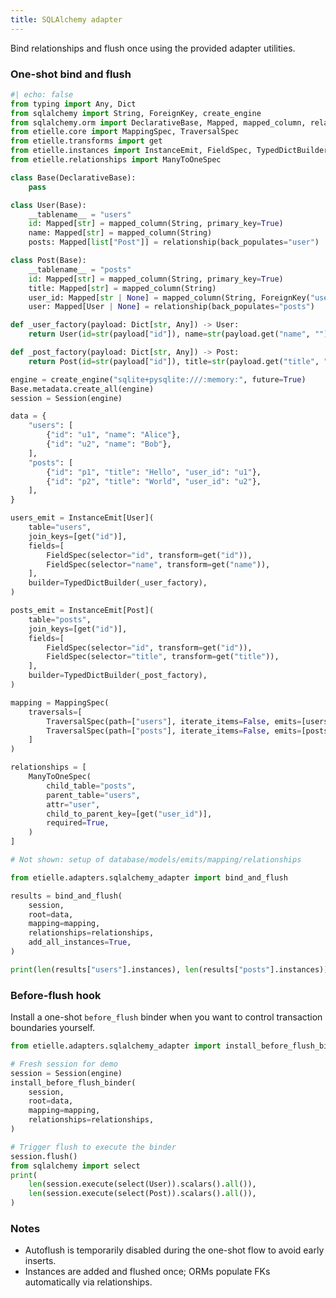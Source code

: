 ```yaml
---
title: SQLAlchemy adapter
---
```


Bind relationships and flush once using the provided adapter utilities.

### One-shot bind and flush

``` python
#| echo: false
from typing import Any, Dict
from sqlalchemy import String, ForeignKey, create_engine
from sqlalchemy.orm import DeclarativeBase, Mapped, mapped_column, relationship, Session
from etielle.core import MappingSpec, TraversalSpec
from etielle.transforms import get
from etielle.instances import InstanceEmit, FieldSpec, TypedDictBuilder
from etielle.relationships import ManyToOneSpec

class Base(DeclarativeBase):
    pass

class User(Base):
    __tablename__ = "users"
    id: Mapped[str] = mapped_column(String, primary_key=True)
    name: Mapped[str] = mapped_column(String)
    posts: Mapped[list["Post"]] = relationship(back_populates="user")

class Post(Base):
    __tablename__ = "posts"
    id: Mapped[str] = mapped_column(String, primary_key=True)
    title: Mapped[str] = mapped_column(String)
    user_id: Mapped[str | None] = mapped_column(String, ForeignKey("users.id"), nullable=True)
    user: Mapped[User | None] = relationship(back_populates="posts")

def _user_factory(payload: Dict[str, Any]) -> User:
    return User(id=str(payload["id"]), name=str(payload.get("name", "")))

def _post_factory(payload: Dict[str, Any]) -> Post:
    return Post(id=str(payload["id"]), title=str(payload.get("title", "")))

engine = create_engine("sqlite+pysqlite:///:memory:", future=True)
Base.metadata.create_all(engine)
session = Session(engine)

data = {
    "users": [
        {"id": "u1", "name": "Alice"},
        {"id": "u2", "name": "Bob"},
    ],
    "posts": [
        {"id": "p1", "title": "Hello", "user_id": "u1"},
        {"id": "p2", "title": "World", "user_id": "u2"},
    ],
}

users_emit = InstanceEmit[User](
    table="users",
    join_keys=[get("id")],
    fields=[
        FieldSpec(selector="id", transform=get("id")),
        FieldSpec(selector="name", transform=get("name")),
    ],
    builder=TypedDictBuilder(_user_factory),
)

posts_emit = InstanceEmit[Post](
    table="posts",
    join_keys=[get("id")],
    fields=[
        FieldSpec(selector="id", transform=get("id")),
        FieldSpec(selector="title", transform=get("title")),
    ],
    builder=TypedDictBuilder(_post_factory),
)

mapping = MappingSpec(
    traversals=[
        TraversalSpec(path=["users"], iterate_items=False, emits=[users_emit]),
        TraversalSpec(path=["posts"], iterate_items=False, emits=[posts_emit]),
    ]
)

relationships = [
    ManyToOneSpec(
        child_table="posts",
        parent_table="users",
        attr="user",
        child_to_parent_key=[get("user_id")],
        required=True,
    )
]
```

``` python
# Not shown: setup of database/models/emits/mapping/relationships

from etielle.adapters.sqlalchemy_adapter import bind_and_flush

results = bind_and_flush(
    session,
    root=data,
    mapping=mapping,
    relationships=relationships,
    add_all_instances=True,
)

print(len(results["users"].instances), len(results["posts"].instances))
```

### Before-flush hook

Install a one-shot `before_flush` binder when you want to control transaction boundaries yourself.

``` python
from etielle.adapters.sqlalchemy_adapter import install_before_flush_binder

# Fresh session for demo
session = Session(engine)
install_before_flush_binder(
    session,
    root=data,
    mapping=mapping,
    relationships=relationships,
)

# Trigger flush to execute the binder
session.flush()
from sqlalchemy import select
print(
    len(session.execute(select(User)).scalars().all()),
    len(session.execute(select(Post)).scalars().all()),
)
```

### Notes

- Autoflush is temporarily disabled during the one-shot flow to avoid early inserts.
- Instances are added and flushed once; ORMs populate FKs automatically via relationships.
